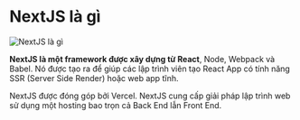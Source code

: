 # NextJS là gì

![NextJS là gì](/nextjs.png)

**NextJS là một framework được xây dựng từ React**, Node, Webpack và Babel. Nó được tạo ra để giúp các lập trình viên tạo React App có tính năng SSR (Server Side Render) hoặc web app tĩnh.

NextJS được đóng góp bởi Vercel. NextJS cung cấp giải pháp lập trình web sử dụng một hosting bao trọn cả Back End lẫn Front End.
